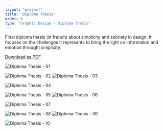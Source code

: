 ```yaml
---
layout: "project"
title: "Diploma Thesis"
order: 6
type: "Graphic Design - Diploma thesis"
---
```



Final diploma thesis (in french) about simplicity and sobriety in design. It focuses on the challenges it represents to bring the light on information and emotion throught simplicity.

[Download as PDF](/files/memoire.pdf)

![Diploma Thesis - 01](/img/memoire/memoire-01.jpg)

![Diploma Thesis - 02](/img/memoire/memoire-02.jpg) ![Diploma Thesis - 03](/img/memoire/memoire-03.jpg)

![Diploma Thesis - 04](/img/memoire/memoire-04.jpg)  

![Diploma Thesis - 05](/img/memoire/memoire-05.jpg) ![Diploma Thesis - 06](/img/memoire/memoire-06.jpg)

![Diploma Thesis - 07](/img/memoire/memoire-07.jpg)

![Diploma Thesis - 08](/img/memoire/memoire-08.jpg) ![Diploma Thesis - 09](/img/memoire/memoire-09.jpg)

![Diploma Thesis - 10](/img/memoire/memoire-10.jpg)



